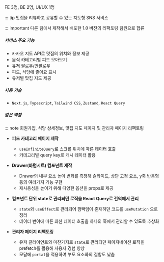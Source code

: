 FE 3명, BE 2명, UI/UX 1명

::: tip 맛집을 리뷰하고 공유할 수 있는 지도형 SNS 서비스

::: important 다른 팀에서 제작해서 배포한 1.0 버전의 리팩토링 팀원으로 합류

##### 서비스 주요 기능

- 카카오 지도 API로 맛집의 위치와 정보 제공
- 음식 카테고리별 피드 모아보기
- 유저 팔로우/언팔로우
- 피드, 식당에 좋아요 표시
- 유저별 맛집 지도 제공

##### 사용 기술

- `Next.js`, `Typescript`, `Tailwind CSS`, `Zustand`, `React Query`

##### 맡은 역할

::: note 회원가입, 식당 상세정보, 맛집 지도 페이지 및 관리자 페이지 리팩토링

- **피드 카테고리 페이지 제작**

  - `useInfiniteQuery`로 스크롤 위치에 따른 데이터 호출
  - 카테고리별 query key로 캐시 데이터 활용

- **Drawer(바텀시트) 컴포넌트 제작**

  - Drawer의 내부 요소 높이 변화를 측정해 슬라이드, 상단 고정 요소, y축 반응형 등의 여러가지 기능 구현
  - 재사용성을 높이기 위해 다양한 옵션을 props로 제공

- **컴포넌트 단위 state로 관리되던 로직을 React Query로 전역에서 관리**

  - `state`와 `useEffect`로 관리되어 깜빡임이 존재하던 코드를 `useMutation` 으로 정리
  - 데이터 변이에 따른 최신 데이터 호출을 하나의 훅에서 관리할 수 있도록 추상화

- **관리자 페이지 리팩토링**
  - 유저 클라이언트와 마찬가지로 `state`로 관리되던 페이지네이션 로직을 prefetch를 활용해 사용자 경험 향상
  - 모달에 `portal`을 적용하여 부모 요소와의 결합도 낮춤
